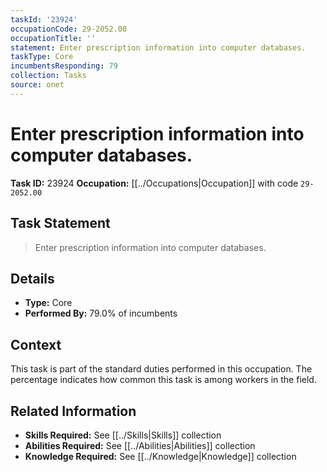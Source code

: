 ```yaml
---
taskId: '23924'
occupationCode: 29-2052.00
occupationTitle: ''
statement: Enter prescription information into computer databases.
taskType: Core
incumbentsResponding: 79
collection: Tasks
source: onet
---
```

# Enter prescription information into computer databases.

**Task ID:** 23924
**Occupation:** [[../Occupations|Occupation]] with code `29-2052.00`

## Task Statement

> Enter prescription information into computer databases.

## Details

- **Type:** Core
- **Performed By:** 79.0% of incumbents

## Context

This task is part of the standard duties performed in this occupation. The percentage indicates how common this task is among workers in the field.

## Related Information

- **Skills Required:** See [[../Skills|Skills]] collection
- **Abilities Required:** See [[../Abilities|Abilities]] collection
- **Knowledge Required:** See [[../Knowledge|Knowledge]] collection
